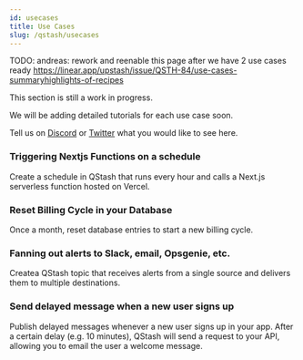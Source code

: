 ```yaml
---
id: usecases
title: Use Cases
slug: /qstash/usecases
---
```


TODO: andreas: rework and reenable this page after we have 2 use cases ready
https://linear.app/upstash/issue/QSTH-84/use-cases-summaryhighlights-of-recipes

This section is still a work in progress.

We will be adding detailed tutorials for each use case soon.

Tell us on [Discord](https://discord.gg/w9SenAtbme) or
[Twitter](https://twitter.com/upstash) what you would like to see here.

### Triggering Nextjs Functions on a schedule

Create a schedule in QStash that runs every hour and calls a Next.js serverless
function hosted on Vercel.

### Reset Billing Cycle in your Database

Once a month, reset database entries to start a new billing cycle.

### Fanning out alerts to Slack, email, Opsgenie, etc.

Createa QStash topic that receives alerts from a single source and delivers them
to multiple destinations.

### Send delayed message when a new user signs up

Publish delayed messages whenever a new user signs up in your app. After a
certain delay (e.g. 10 minutes), QStash will send a request to your API,
allowing you to email the user a welcome message.
